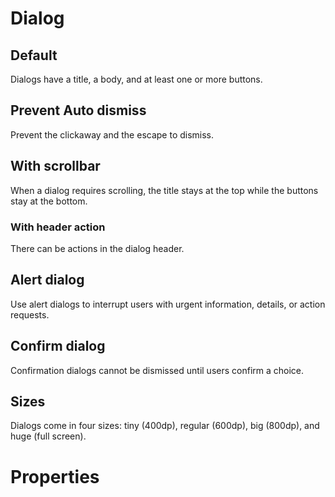 # Dialog

## Default

Dialogs have a title, a body, and at least one or more buttons.

<DemoBlock demo="default" withThemeSwitcher />

## Prevent Auto dismiss

Prevent the clickaway and the escape to dismiss.

<DemoBlock demo="prevent-auto-dismiss" withThemeSwitcher />

## With scrollbar
When a dialog requires scrolling, the title stays at the top while the buttons stay at the bottom.

<DemoBlock demo="scrollbar" withThemeSwitcher />

### With header action

There can be actions in the dialog header.

<DemoBlock demo="action" withThemeSwitcher />

## Alert dialog

Use alert dialogs to interrupt users with urgent information, details, or action requests.

<DemoBlock demo="alert" withThemeSwitcher />

## Confirm dialog

Confirmation dialogs cannot be dismissed until users confirm a choice.

<DemoBlock demo="confirm" withThemeSwitcher />

## Sizes
Dialogs come in four sizes: tiny (400dp), regular (600dp), big (800dp), and huge (full screen).

<DemoBlock demo="sizes" withThemeSwitcher />


# Properties

<PropTable component="Dialog" />
